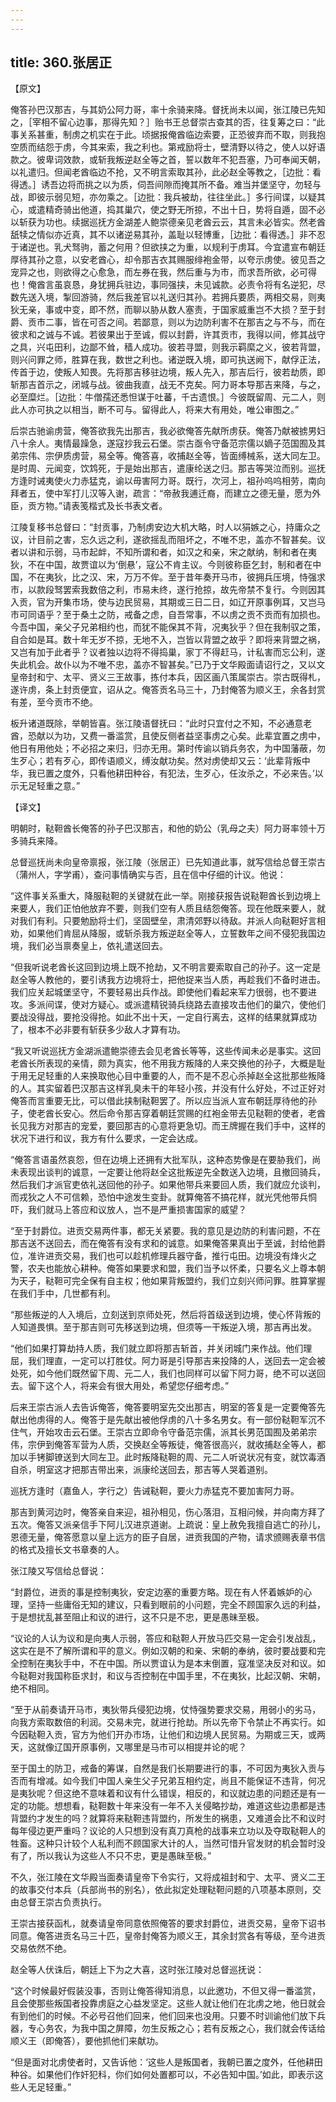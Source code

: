 ```yaml
---
---
---
```

title: 360.张居正
---



【原文】

俺答孙巴汉那吉，与其奶公阿力哥，率十余骑来降。督抚尚未以闻，张江陵已先知之，［宰相不留心边事，那得先知？］贻书王总督崇古查其的否，往复筹之曰：“此事关系甚重，制虏之机实在于此。顷据报俺酋临边索要，正恐彼弃而不取，则我抱空质而结怨于虏，今其来索，我之利也。第戒励将士，壁清野以待之，使人以好语款之。彼卑词效款，或斩我叛逆赵全等之首，誓以数年不犯吾塞，乃可奉闻天朝，以礼遣归。但闻老酋临边不抢，又不明言索取其孙，此必赵全等教之，［边批：看得透。］诱吾边将而挑之以为质，伺吾间隙而掩其所不备。难当并堡坚守，勿轻与战，即彼示弱见短，亦勿乘之。［边批：我兵被劫，往往坐此。］多行间谍，以疑其心，或遣精奇骑出他道，捣其巢穴，使之野无所掠，不出十日，势将自遁，固不必以斩获为功也。续据巡抚方金湖差人鲍崇德亲见老酋云云，其言未必皆实。然老酋舐犊之情似亦近真，其不以诸逆易其孙，盖耻以轻博重，［边批：看得透。］非不忍于诸逆也。乳犬驽驹，蓄之何用？但欲挟之为重，以规利于虏耳。今宜遣宣布朝廷厚待其孙之意，以安老酋心，却令那吉衣其赐服绯袍金带，以夸示虏使。彼见吾之宠异之也，则欲得之心愈急，而左券在我，然后重与为市，而求吾所欲，必可得也！俺酋言虽哀恳，身犹拥兵驻边，事同强挟，未见诚款。必责令将有名逆犯，尽数先送入境，掣回游骑，然后我差官以礼送归其孙。若拥兵要质，两相交易，则夷狄无亲，事或中变，即不然，而聊以胁从数人塞责，于国家威重岂不大损？至于封爵、贡市二事，皆在可否之间。若鄙意，则以为边防利害不在那吉之与不与，而在彼求和之诚与不诚。若彼果出于至诚，假以封爵，许其贡市，我得以间，修其战守之具，兴屯田利，边鄙不耸，穑人成功。彼若寻盟，则我示羁縻之义，彼若背盟，则兴问罪之师，胜算在我，数世之利也。诸逆既入境，即可执送阙下，献俘正法，传首于边，使叛人知畏。先将那吉移驻边境，叛人先入，那吉后行，彼若劫质，即斩那吉首示之，闭城与战。彼曲我直，战无不克矣。阿力哥本导那吉来降，与之，必至糜烂。［边批：牛僧孺还悉怛谋于吐蕃，千古遗恨。］今彼既留周、元二人，则此人亦可执之以相当，断不可与。留得此人，将来大有用处，唯公审图之。”

后崇古驰谕虏营，俺答欲我先出那吉，我必欲俺答先献所虏获。俺答乃献被掳男妇八十余人。夷情最躁急，遂寇抄我云石堡。崇古亟令守备范宗儒以嫡子范国囿及其弟宗伟、宗伊质虏营，易全等。俺答喜，收捕赵全等，皆面缚械系，送大同左卫。是时周、元闻变，饮鸩死，于是始出那吉，遣康纶送之归。那吉等哭泣而别。巡抚方逢时诫夷使火力赤猛克，谕以毋害阿力哥。既行，次河上，祖孙呜呜相劳，南向拜者五，使中军打儿汉等入谢，疏言：“帝赦我逋迁裔，而建立之德无量，愿为外臣，贡方物。”请表笺楷式及长书表文者。

江陵复移书总督曰：“封贡事，乃制虏安边大机大略，时人以狷嫉之心，持庸众之议，计目前之害，忘久远之利，遂欲摇乱而阻坏之，不唯不忠，盖亦不智甚矣。议者以讲和示弱，马市起衅，不知所谓和者，如汉之和亲，宋之献纳，制和者在夷狄，不在中国，故贾谊以为‘倒悬’，寇公不肯主议。今则彼称臣乞封，制和者在中国，不在夷狄，比之汉、宋，万万不侔。至于昔年奏开马市，彼拥兵压境，恃强求市，以款段驽罢索我数倍之利，市易未终，遂行抢掠，故先帝禁不复行。今则因其入贡，官为开集市场，使与边民贸易，其期或三日二日，如辽开原事例耳，又岂马市可同语乎？至于桑土之防，戒备之虑，自吾常事，不以虏之贡不贡而有加损也。今吾中国，亲父子兄弟相约也，而犹不能保其不背，况夷狄乎？但在我制驭之策，自合如是耳。数十年无岁不掠，无地不入，岂皆以背盟之故乎？即将来背盟之祸，又岂有加于此者乎？议者独以边将不得捣巢，家丁不得赶马，计私害而忘公利，遂失此机会。故仆以为不唯不忠，盖亦不智甚矣。”已乃于文华殿面请诏行之，又以文皇帝封和宁、太平、贤义三王故事，拣付本兵，因区画八策属崇古。崇古既得札，遂许虏，条上封贡便宜，诏从之。俺答贡名马三十，乃封俺答为顺义王，余各封赏有差，至今贡市不绝。

板升诸道既除，举朝皆喜。张江陵语督抚曰：“此时只宜付之不知，不必通意老酋，恐献以为功，又费一番滥赏，且使反侧者益坚事虏之心矣。此辈宜置之虏中，他日有用他处；不必招之来归，归亦无用。第时传谕以销兵务农，为中国藩蔽，勿生歹心；若有歹心，即传语顺义，缚汝献功矣。然对虏使却又云：‘此辈背叛中华，我已置之度外，只看他耕田种谷，有犯法，生歹心，任汝杀之，不必来告。’以示无足轻重之意。”

【译文】

明朝时，鞑靼酋长俺答的孙子巴汉那吉，和他的奶公（乳母之夫）阿力哥率领十万多骑兵来降。

总督巡抚尚未向皇帝禀报，张江陵（张居正）已先知道此事，就写信给总督王崇古（蒲州人，字学甫），查问事情确实与否，且在信中仔细的计议。他说：

“这件事关系重大，降服鞑靼的关键就在此一举。刚接获报告说鞑靼酋长到边境上来要人，我们正怕他放弃不要，则我们空有人质且结怨俺答。现在他既来要人，就对我们有利。只要勉励将士们，坚固壁垒，肃清郊野以待敌。并派人向鞑靼好言相劝，如果他们肯屈从降服，或斩杀我方叛逆赵全等人，立誓数年之间不侵犯我国边境，我们必当禀奏皇上，依礼遣送回去。

“但我听说老酋长这回到边境上既不抢劫，又不明言要索取自己的孙子。这一定是赵全等人教他的，要引诱我方边境将士，把他捉来当人质，再趁我们不备时进击。我们应关起城堡坚守，不要轻易出兵作战。即使他们看起来军力很弱，也不要进攻。多派间谍，使对方疑心。或派遣精锐骑兵绕路去直接攻击他们的巢穴，使他们要战没得战，要抢没得抢。如此不出十天，一定自行离去，这样的结果就算成功了，根本不必非要有斩获多少敌人才算有功。

“我又听说巡抚方金湖派遣鲍崇德去会见老酋长等等，这些传闻未必是事实。这回老酋长所表现的亲情，颇为真实，他不用我方叛降的人来交换他的孙子，大概是耻于用无足轻重的人来换取他心目中重要的人，而不是不忍心杀掉赵全这批那些叛降的人。其实留着巴汉那吉这样乳臭未干的年轻小孩，并没有什么好处，不过正好对俺答而言重要无比，可以借此挟制鞑靼罢了。所以应当派人宣布朝廷厚待他的孙子，使老酋长安心。然后命令那吉穿着朝廷赏赐的红袍金带去见鞑靼的使者，老酋长见我方对那吉的宠爱，要回那吉的心意将更急切。而王牌握在我们手中，这样的状况下进行和议，我方有什么要求，一定会达成。

“俺答言语虽然哀怨，但在边境上还拥有大批军队，这种态势像是在要胁我们，尚未表现出谈判的诚意，一定要让他将赵全这批叛逆先全数送入边境，且撤回骑兵，然后我们才派官吏依礼送回他的孙子。如果他带兵来要回人质，我们就应允谈判，而戎狄之人不可信赖，恐怕中途发生变卦。就算俺答不搞花样，就光凭他带兵恫吓，我们就马上答应和议放人，岂不是严重损害国家的威望？

“至于封爵位。进贡交易两件事，都无关紧要。我的意见是边防的利害问题，不在那吉送不送回去，而在俺答有没有求和的诚意。如果俺答果真出于至诚，封给他爵位，准许进贡交易，我们也可以趁机修理兵器守备，推行屯田。边境没有烽火之警，农夫也能放心耕种。俺答如果要求和盟，我们当予以怀柔，只要名义上尊本朝为天子，鞑靼可完全保有自主权；他如果背叛盟约，我们立刻兴师问罪。胜算掌握在我们手中，几世都有利。

“那些叛逆的人入境后，立刻送到京师处死，然后将首级送到边境，使心怀背叛的人知道畏惧。至于那吉则可先移送到边境，但须等一干叛逆入境，那吉再出发。

“他们如果打算劫持人质，我们就立即将那吉斩首，并关闭城门来作战。他们理屈，我们理直，一定可以打胜仗。阿力哥是引导那吉来投降的人，送回去一定会被处死，如今他们既然留下周、元二人，我们也同样可以留下阿力哥，绝不可以送回去。留下这个人，将来会有很大用处，希望您仔细考虑。”

后来王崇古派人去告诉俺答，俺答要明室先交出那吉，明室的答复是一定要俺答先献出他虏得的人。俺答于是先献出被他俘虏的八十多名男女。有一部份鞑靼军沉不住气，开始攻击云石堡。王崇古立即命令守备范宗儒，派其长男范国囿及弟弟宗伟，宗伊到俺答军营为人质，交换赵全等叛徒，俺答很高兴，就收捕赵全等人，都加以手铐脚镣送到大同左卫。此时叛降鞑靼的周、元二人听说状况有变，就饮毒酒自杀，明室这才把那吉带出来，派康纶送回去，那吉等人哭着道别。

巡抚方逢时（嘉鱼人，字行之）告诫鞑靼，要火力赤猛克不要加害阿力哥。

那吉到黄河边时，俺答亲自来迎，祖孙相见，伤心落泪，互相问候，并向南方拜了五次。俺答又派亲信手下阿儿汉进京道谢。上疏说：皇上赦免我擅自逃亡的孙儿，恩德无量，俺答愿意以皇上远方的臣子自居，进贡我国的产物，请求颁赐表章书信的格式及擅长文书章奏的人。

张江陵又写信给总督说：

“封爵位，进贡的事是控制夷狄，安定边塞的重要方略。现在有人怀着嫉妒的心理，坚持一些庸俗无知的建议，只看到眼前的小问题，完全不顾国家久远的利益，于是想扰乱甚至阻止和议的进行，这不只是不忠，更是愚昧至极。

“议论的人认为议和是向夷人示弱，答应和鞑靼人开放马匹交易一定会引发战乱，这实在是不了解所谓和平的意义。例如汉朝的和亲、宋朝的奉纳，彼时要战要和完全控制在夷狄手中，不在中国。所以贾谊认为是本末倒置，寇准坚决反对和议。如今鞑靼对我国称臣求封，和议与否控制在中国手里，不在夷狄，比起汉朝、宋朝，绝不相同。

“至于从前奏请开马市，夷狄带兵侵犯边境，仗恃强势要求交易，用弱小的劣马，向我方索取数倍的利润。交易未完，就进行抢劫。所以先帝下令禁止不再实行。如今因鞑靼入贡，官方为他们开办市场，让他们和边境人民贸易。为期或三天，或两天，这就像辽国开原事例，又哪里是马市可以相提并论的呢？

至于国土的防卫，戒备的筹谋，自然是我们长期要进行的事，不可因为夷狄入贡与否而有增减。如今我们中国人亲生父子兄弟互相约定，尚且不能保证不违背，何况是夷狄呢？但这绝不意味着和议有什么错误，相反的，和议就边患的问题还是有一定的功能。想想看，鞑靼数十年来没有一年不入关侵略抄劫，难道这些边患都是违背盟约才发生的吗？就算将来鞑靼违背盟约，所发生的祸患，又难道会比不和议时每年侵边更严重吗？议论的人只想到没有真刀真枪的战事来立功以及夺取鞑靼人的牲畜。这种只计较个人私利而不顾国家大计的人，当然可惜升官发财的机会暂时没有了，所以我认为这些人不只不忠，更是愚昧至极。”

不久，张江陵在文华殿当面奏请皇帝下令实行，又将成祖封和宁、太平、贤义二王的故事交付本兵（兵部尚书的别名），依此拟定处理鞑靼问题的八项基本原则，交由总督王崇古负责执行。

王崇古接获函札，就奏请皇帝同意依照俺答的要求封爵位，进贡交易，皇帝下诏书同意。俺答进贡名马三十匹，皇帝封俺答为顺义王，其余封赏各有等级，至今进贡交易依然不绝。

赵全等人伏诛后，朝廷上下为之大喜，这时张江陵对总督巡抚说：

“这个时候最好假装没事，否则让俺答得知消息，以此邀功，不但又得一番滥赏，且会使那些叛国者投靠虏庭之心益发坚定。这些人就让他们在北虏之地，他日就会有到他们的时候。不必号召他们回来，他们回来也没用。只要不时训谕他们放下兵器，专心务农，为我中国之屏障，勿生反叛之心；若有反叛之心，我们就会传话给顺义王（即俺答），要他抓他们来献功。

“但是面对北虏使者时，又告诉他：‘这些人是叛国者，我朝已置之度外，任他耕田种谷。如果他们作奸犯科，你们如何处置都可以，不必告知中国。’如此，即表示这些人无足轻重。”